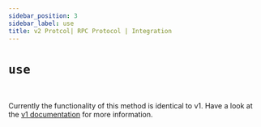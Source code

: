 ```yaml
---
sidebar_position: 3
sidebar_label: use
title: v2 Protcol| RPC Protocol | Integration
---
```


# `use`

<br/>

Currently the functionality of this method is identical to v1. Have a look at the [v1 documentation](/docs/surrealdb/integration/rpc/v1#use) for more information.
